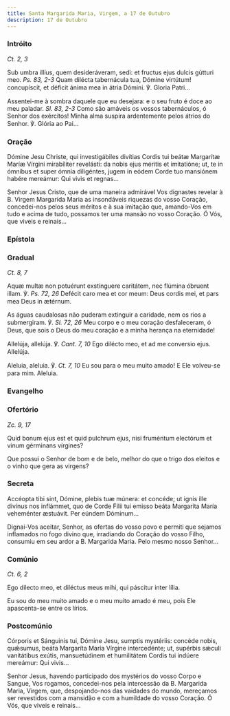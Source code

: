 ```yaml
---
title: Santa Margarida Maria, Virgem, a 17 de Outubro
description: 17 de Outubro
---
```


### Intróito

<em>Ct. 2, 3</em>

<div class="side-by-side not-content">

Sub umbra illíus, quem desideráveram, sedi: et fructus ejus dulcis gútturi meo. <em>Ps. 83, 2-3</em> Quam dilécta tabernácula tua, Dómine virtútum! concupíscit, et déficit ánima mea in átria Dómini. ℣. Gloria Patri...

Assentei-me à sombra daquele que eu desejara: e o seu fruto é doce ao meu paladar. <em>Sl. 83, 2-3</em> Como são amáveis os vossos tabernáculos, ó Senhor dos exércitos! Minha alma suspira ardentemente pelos átrios do Senhor. ℣. Glória ao Pai...

</div>

### Oração

<div class="side-by-side not-content">

Dómine Jesu Christe, qui investigábiles divítias Cordis tui beátæ Margarítæ Maríæ Vírgini mirabíliter revelásti: da nobis ejus méritis et imitatióne; ut, te in ómnibus et super ómnia diligéntes, jugem in eódem Corde tuo mansiónem habére mereámur: Qui vivis et regnas...

Senhor Jesus Cristo, que de uma maneira admirável Vos dignastes revelar à B. Virgem Margarida Maria as insondáveis riquezas do vosso Coração, concedei-nos pelos seus méritos e à sua imitação que, amando-Vos em tudo e acima de tudo, possamos ter uma mansão no vosso Coração. Ó Vós, que viveis e reinais...

</div>

### Epístola


<LinkCard
  href="/missal/pentecostes/santissimocoracao#epístola"
  title="Santíssimo Coração de Jesus"
/>

### Gradual

<em>Ct. 8, 7</em>

<div class="side-by-side not-content">

Aquæ multæ non potuérunt exstínguere caritátem, nec flúmina óbruent illam. ℣. <em>Ps. 72, 26</em> Defécit caro mea et cor meum: Deus cordis mei, et pars mea Deus in ætérnum.

As águas caudalosas não puderam extinguir a caridade, nem os rios a submergiram. ℣. <em>Sl. 72, 26</em> Meu corpo e o meu coração desfaleceram, ó Deus, que sois o Deus do meu coração e a minha herança na eternidade!

Allelúja, allelúja. ℣. <em>Cant. 7, 10</em> Ego dilécto meo, et ad me conversio ejus. Allelúja.

Aleluia, aleluia. ℣. <em>Ct. 7, 10</em> Eu sou para o meu muito amado! E Ele volveu-se para mim. Aleluia.

</div>

### Evangelho

<LinkCard
  href="/missal/santos/01-15-1#evangelho"
  title="S. Paulo, 1.º Eremita, Conf."
/>

### Ofertório

<em>Zc. 9, 17</em>

<div class="side-by-side not-content">

Quid bonum ejus est et quid pulchrum ejus, nisi fruméntum electórum et vinum gérminans vírgines?

Que possui o Senhor de bom e de belo, melhor do que o trigo dos eleitos e o vinho que gera as virgens?

</div>

### Secreta

<div class="side-by-side not-content">

Accéopta tibi sint, Dómine, plebis tuæ múnera: et concéde; ut ignis ille divínus nos inflámmet, quo de Corde Fílii tui emisso beáta Margaríta María veheménter æstuávit. Per eúndem Dóminum...

Dignai-Vos aceitar, Senhor, as ofertas do vosso povo e permiti que sejamos inflamados no fogo divino que, irradiando do Coração do vosso Filho, consumiu em seu ardor a B. Margarida Maria. Pelo mesmo nosso Senhor...

</div>

### Comúnio

<em>Ct. 6, 2</em>

<div class="side-by-side not-content">

Ego dilecto meo, et diléctus meus mihi, qui páscitur inter lília.

Eu sou do meu muito amado e o meu muito amado é meu, pois Ele apascenta-se entre os lírios.

</div>

### Postcomúnio

<div class="side-by-side not-content">

Córporis et Sánguinis tui, Dómine Jesu, sumptis mystériis: concéde nobis, quǽsumus, beáta Margaríta María Vírgine intercedénte; ut, supérbis sǽculi vanitátibus exútis, mansuetúdinem et humilitátem Cordis tui indúere mereámur: Qui vivis...

Senhor Jesus, havendo participado dos mystérios do vosso Corpo e Sangue, Vos rogamos, concedei-nos pela intercessão da B. Margarida Maria, Virgem, que, despojando-nos das vaidades do mundo, mereçamos ser revestidos com a mansidão e com a humildade do vosso Coração. Ó Vós, que viveis e reinais...

</div>
